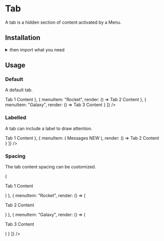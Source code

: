 
<Meta title="Components|Tab" />

<Anchor storyId="components-tab--default-story" />

<SemanticLink docPath="/modules/tab/" />

# Tab

A tab is a hidden section of content activated by a Menu.

## Installation

<PackageInstallation />

<details><summary >then import what you need</summary>

```javascript
    import { Label, Menu, Tab } from "semantic-ui-react";
```
</details>

## Usage

### Default

A default tab.

<Preview>
    <Story name="default">
        <Tab
            menu={{ secondary: true, pointing: true }}
            panes={[
                {
                    menuItem: "Star",
                    render: () => <Tab.Pane attached={false}>Tab 1 Content</Tab.Pane>
                },
                {
                    menuItem: "Rocket",
                    render: () => <Tab.Pane attached={false}>Tab 2 Content</Tab.Pane>
                },
                {
                    menuItem: "Galaxy",
                    render: () => <Tab.Pane attached={false}>Tab 3 Content</Tab.Pane>
                }
            ]}
        />
    </Story>
</Preview>

### Labelled

A tab can include a label to draw attention.

<Preview>
    <Story name="labelled">
        <Tab
            menu={{ secondary: true, pointing: true }}
            panes={[
                {
                    menuItem: { key: "users", content: "Users" },
                    render: () => <Tab.Pane attached={false}>Tab 1 Content</Tab.Pane>
                },
                {
                    menuItem: (
                        <Menu.Item key="messages" className="with-label">
          Messages
                            <Label className="primary" size="tiny">
            NEW
                            </Label>
                        </Menu.Item>
                    ),
                    render: () => <Tab.Pane attached={false}>Tab 2 Content</Tab.Pane>
                }
            ]}
        />
    </Story>
</Preview>

### Spacing

The tab content spacing can be customized.

<Preview>
    <Story name="spacing">
        <Tab
            menu={{ secondary: true, pointing: true }}
            panes={[
                {
                    menuItem: "Star",
                    render: () => (
                        <Tab.Pane attached={false}>
                            <div className="pa8">
                                <p>Tab 1 Content</p>
                            </div>
                        </Tab.Pane>
                    )
                },
                {
                    menuItem: "Rocket",
                    render: () => (
                        <Tab.Pane attached={false}>
                            <div className="pa8">
                                <p>Tab 2 Content</p>
                            </div>
                        </Tab.Pane>
                    )
                },
                {
                    menuItem: "Galaxy",
                    render: () => (
                        <Tab.Pane attached={false}>
                            <div className="pa8">
                                <p>Tab 3 Content</p>
                            </div>
                        </Tab.Pane>
                    )
                }
            ]}
        />
    </Story>
</Preview>
